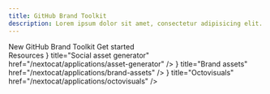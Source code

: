 ```yaml
---
title: GitHub Brand Toolkit
description: Lorem ipsum dolor sit amet, consectetur adipisicing elit. Quisquam, voluptatibus.
---
```



<div>
  <Hero>
    <Hero.Label>New</Hero.Label>
    <Hero.Heading>GitHub Brand Toolkit</Hero.Heading>
    <Hero.PrimaryAction href="#">Get started</Hero.PrimaryAction>
    <Hero.Image
      src="https://via.placeholder.com/600x400/d3d9df/d3d9df.png"
      alt="placeholder, blank area with an off-white background color"
    />
  </Hero>
</div>
<section>
  <SectionIntro>
    <SectionIntro.Heading>Resources</SectionIntro.Heading>
  </SectionIntro>

<Stack direction="vertical" padding="none">
  <Card
    icon={<SyncIcon fill="black" />}
    title="Social asset generator"
    href="/nextocat/applications/asset-generator"
  />
  <Card
    icon={<SyncIcon fill="black" />}
    title="Brand assets"
    href="/nextocat/applications/brand-assets"
  />
  <Card
    icon={<DownloadIcon fill="black" />}
    title="Octovisuals"
    href="/nextocat/applications/octovisuals"
  />
</Stack>

</section>
